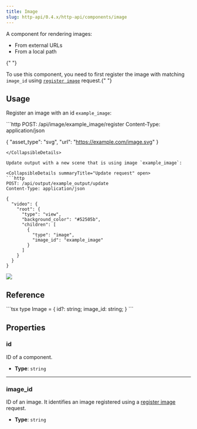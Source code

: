```yaml
---
title: Image
slug: http-api/0.4.x/http-api/components/image
---
```



A component for rendering images:

* From external URLs
* From a local path

<Aside>
  {" "}

  To use this component, you need to first register the image with matching `image_id`
  using [`register image`](/http-api/0.4.x/routes#register-image) request.{" "}
</Aside>

## Usage

Register an image with an id `example_image`:

<CollapsibleDetails summaryTitle="Register image request" open>
  ```http
  POST: /api/image/example_image/register
  Content-Type: application/json

  {
    "asset_type": "svg",
    "url": "https://example.com/image.svg"
  }
  ```
</CollapsibleDetails>

Update output with a new scene that is using image `example_image`:

<CollapsibleDetails summaryTitle="Update request" open>
  ```http
  POST: /api/output/example_output/update
  Content-Type: application/json

  {
    "video": {
      "root": {
        "type": "view",
        "background_color": "#52505b",
        "children": [
          {
            "type": "image",
            "image_id": "example_image"
          }
        ]
      }
    }
  }
  ```
</CollapsibleDetails>

<CollapsibleDetails summaryTitle="Example output">
  <img src={ExampleImage.src} />
</CollapsibleDetails>

## Reference

<CollapsibleDetails summaryTitle="Type definitions" open>
  ```tsx
  type Image = {
    id?: string;
    image_id: string;
  }
  ```
</CollapsibleDetails>

## Properties

### id

ID of a component.

* **Type**: `string`

***

### image\_id

ID of an image. It identifies an image registered using a [register image](/http-api/0.4.x/routes#register-image) request.

* **Type**: `string`
